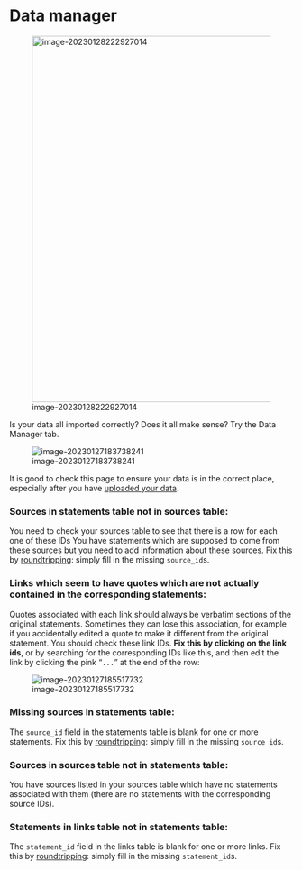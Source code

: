 # Data manager {#xdata-manager}

![image-20230128222927014](_assets/image-20230128222927014.png){width=650}

Is your data all imported correctly? Does it all make sense? Try the Data Manager tab.

![image-20230127183738241](_assets/image-20230127183738241.png)



It is good to check this page to ensure your data is in the correct place, especially after you have [uploaded your data](#ximport).

### Sources in statements table not in sources table:

You need to check your sources table to see that there is a row for each one of these IDs You have statements which are supposed to come from these sources but you need to add information about these sources. Fix this by [roundtripping](#xroundtripping):  simply fill in the missing `source_id`s.

### Links which seem to have quotes which are not actually contained in the corresponding statements:

Quotes associated with each link should always be verbatim sections of the original statements. Sometimes they can lose this association, for example if you accidentally edited a quote to make it different from the original statement. You should check these link IDs. **Fix this by clicking on the link ids**, or by searching for the corresponding IDs like this, and then edit the link by clicking the pink "`...`" at the end of the row:

![image-20230127185517732](_assets/image-20230127185517732.png)

### Missing sources in statements table:

The `source_id` field in the statements table is blank for one or more statements. Fix this by [roundtripping](#xroundtripping):  simply fill in the missing `source_id`s. 

### Sources in sources table not in statements table:

You have sources listed in your sources table which have no statements associated with them (there are no statements with the corresponding source IDs). 

### Statements in links table not in statements table:

The `statement_id` field in the links table is blank for one or more links. Fix this by [roundtripping](#xroundtripping):  simply fill in the missing `statement_id`s.

